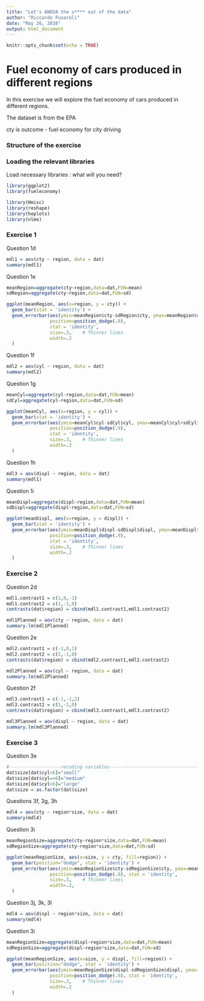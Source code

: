 ```yaml
---
title: "Let's ANOVA the s**** out of the data"
author: "Riccardo Fusaroli"
date: "May 26, 2016"
output: html_document
---
```


```r
knitr::opts_chunk$set(echo = TRUE)
```

# Fuel economy of cars produced in different regions

In this exercise we will explore the fuel economy of cars produced in different regions.

The dataset is from the EPA

cty is outcome - fuel economy for city driving

### Structure of the exercise

### Loading the relevant libraries

Load necessary libraries : what will you need?

```r

library(ggplot2)
library(fueleconomy)

library(Hmisc)
library(reshape)
library(heplots)
library(nlme)

```

### Exercise 1

Question 1d

```r

mdl1 = aov(cty ~ region, data = dat)
summary(mdl1)
```

Question 1e

```r

meanRegion=aggregate(cty~region,data=dat,FUN=mean)
sdRegion=aggregate(cty~region,data=dat,FUN=sd)

ggplot(meanRegion, aes(x=region, y = cty)) + 
  geom_bar(stat = 'identity') +
  geom_errorbar(aes(ymin=meanRegion$cty-sdRegion$cty, ymax=meanRegion$cty+sdRegion$cty),
                position=position_dodge(.9), 
                stat = 'identity',
                size=.3,    # Thinner lines
                width=.2
  )

```

Question 1f

```r
mdl2 = aov(cyl ~ region, data = dat)
summary(mdl2)

```

Question 1g

```r
meanCyl=aggregate(cyl~region,data=dat,FUN=mean)
sdCyl=aggregate(cyl~region,data=dat,FUN=sd)

ggplot(meanCyl, aes(x=region, y = cyl)) + 
  geom_bar(stat = 'identity') +
  geom_errorbar(aes(ymin=meanCyl$cyl-sdCyl$cyl, ymax=meanCyl$cyl+sdCyl$cyl),
                position=position_dodge(.9), 
                stat = 'identity',
                size=.3,    # Thinner lines
                width=.2
  )

```

Question 1h

```r
mdl3 = aov(displ ~ region, data = dat)
summary(mdl1)

```

Question 1i

```r
meanDispl=aggregate(displ~region,data=dat,FUN=mean)
sdDispl=aggregate(displ~region,data=dat,FUN=sd)

ggplot(meanDispl, aes(x=region, y = displ)) + 
  geom_bar(stat = 'identity') +
  geom_errorbar(aes(ymin=meanDispl$displ-sdDispl$displ, ymax=meanDispl$displ+sdDispl$displ),
                position=position_dodge(.9), 
                stat = 'identity',
                size=.3,    # Thinner lines
                width=.2
  )
```

### Exercise 2

Question 2d

```r

mdl1.contrast1 = c(1,0,-1)
mdl1.contrast2 = c(1,-1,0)
contrasts(dat$region) = cbind(mdl1.contrast1,mdl1.contrast2)

mdl1Planned = aov(cty ~ region, data = dat)
summary.lm(mdl1Planned)

```

Question 2e

```r
mdl2.contrast1 = c(-1,0,1)
mdl2.contrast2 = c(1,-1,0)
contrasts(dat$region) = cbind(mdl2.contrast1,mdl2.contrast2)

mdl2Planned = aov(cyl ~ region, data = dat)
summary.lm(mdl2Planned)

```

Question 2f

```r
mdl3.contrast1 = c(-1,-1,2)
mdl3.contrast2 = c(1,-1,0)
contrasts(dat$region) = cbind(mdl3.contrast1,mdl3.contrast2)

mdl3Planned = aov(displ ~ region, data = dat)
summary.lm(mdl3Planned)

```

### Exercise 3

Question 3e

```r

#-------------------recoding variables------------------------------------------------
dat$size[dat$cyl<6]="small"
dat$size[dat$cyl==6]="medium"
dat$size[dat$cyl>6]="large"
dat$size = as.factor(dat$size)

```

Questions 3f, 3g, 3h

```r
mdl4 = aov(cty ~ region*size, data = dat)
summary(mdl4)

```

Question 3i

```r
meanRegionSize=aggregate(cty~region*size,data=dat,FUN=mean)
sdRegionSize=aggregate(cty~region*size,data=dat,FUN=sd)

ggplot(meanRegionSize, aes(x=size, y = cty, fill=region)) + 
  geom_bar(position="dodge", stat = 'identity') +
  geom_errorbar(aes(ymin=meanRegionSize$cty-sdRegionSize$cty, ymax=meanRegionSize$cty+sdRegionSize$cty),
                position=position_dodge(.9), stat = 'identity',
                size=.3,    # Thinner lines
                width=.2,                 
  )


```

Question 3j, 3k, 3l

```r
mdl4 = aov(displ ~ region*size, data = dat)
summary(mdl4)

```

Question 3i

```r
meanRegionSize=aggregate(displ~region*size,data=dat,FUN=mean)
sdRegionSize=aggregate(displ~region*size,data=dat,FUN=sd)

ggplot(meanRegionSize, aes(x=size, y = displ, fill=region)) + 
  geom_bar(position="dodge", stat = 'identity') +
  geom_errorbar(aes(ymin=meanRegionSize$displ-sdRegionSize$displ, ymax=meanRegionSize$displ+sdRegionSize$displ),
                position=position_dodge(.9), stat = 'identity',
                size=.3,    # Thinner lines
                width=.2                 
  )

```
